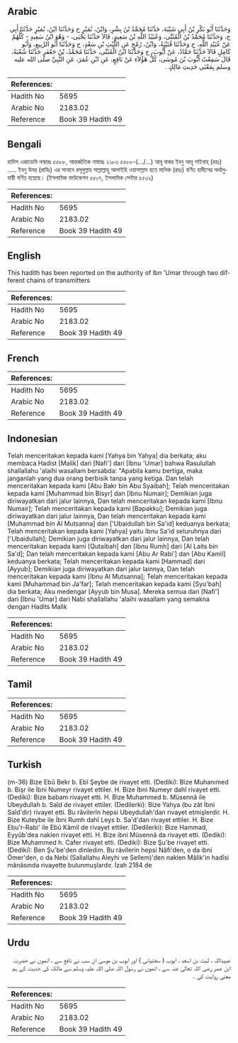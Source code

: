 ## Arabic


<div dir="rtl" lang="ar" style={{fontSize:'larger',backgroundColor:'#f8f9fa',padding:20}}>
وَحَدَّثَنَا أَبُو بَكْرِ بْنُ أَبِي شَيْبَةَ، حَدَّثَنَا مُحَمَّدُ بْنُ بِشْرٍ، وَابْنُ، نُمَيْرٍ ح وَحَدَّثَنَا ابْنُ، نُمَيْرٍ حَدَّثَنَا أَبِي ح، وَحَدَّثَنَا مُحَمَّدُ بْنُ الْمُثَنَّى، وَعُبَيْدُ اللَّهِ بْنُ سَعِيدٍ، قَالاَ حَدَّثَنَا يَحْيَى، - وَهُوَ ابْنُ سَعِيدٍ - كُلُّهُمْ عَنْ عُبَيْدِ اللَّهِ، ح وَحَدَّثَنَا قُتَيْبَةُ، وَابْنُ، رُمْحٍ عَنِ اللَّيْثِ بْنِ سَعْدٍ، ح وَحَدَّثَنَا أَبُو الرَّبِيعِ، وَأَبُو كَامِلٍ قَالاَ حَدَّثَنَا حَمَّادٌ، عَنْ أَيُّوبَ، ح وَحَدَّثَنَا ابْنُ الْمُثَنَّى، حَدَّثَنَا مُحَمَّدُ، بْنُ جَعْفَرٍ حَدَّثَنَا شُعْبَةُ، قَالَ سَمِعْتُ أَيُّوبَ بْنَ مُوسَى، كُلُّ هَؤُلاَءِ عَنْ نَافِعٍ، عَنِ ابْنِ عُمَرَ، عَنِ النَّبِيِّ صلى الله عليه وسلم بِمَعْنَى حَدِيثِ مَالِكٍ ‏.‏
</div>
<div style={{backgroundColor:'#f8f9fa',padding:20, marginBottom: 10}}><table> <thead> <tr> <th>References:</th> <th></th> </tr> </thead> <tbody><tr><td>Hadith No</td><td>5695</td></tr><tr><td>Arabic No</td><td>2183.02</td></tr><tr><td>Reference</td><td>Book 39 Hadith 49</td></tr></tbody></table></div>

## Bengali


<div dir="ltr" lang="bn" style={{fontSize:'larger',backgroundColor:'#f8f9fa',padding:20}}>
হাদিস একাডেমি নাম্বারঃ ৫৫৮৮, আন্তর্জাতিক নাম্বারঃ ২১৮৩ ৫৫৮৮-(…/...) আবূ বাকর ইবনু আবূ শাইবাহ্ (রহঃ) ..... ইবনু উমর (রাযিঃ) এর সানাদে রসূলুল্লাহ সাল্লাল্লাহু আলাইহি ওয়াসাল্লাম হতে মালিক (রহঃ) বর্ণিত হাদীসের অর্থানুযায়ী বর্ণিত হয়েছে। (ইসলামিক ফাউন্ডেশন ৫৫০৭, ইসলামিক সেন্টার ৫৫৩২)
</div>
<div style={{backgroundColor:'#f8f9fa',padding:20, marginBottom: 10}}><table> <thead> <tr> <th>References:</th> <th></th> </tr> </thead> <tbody><tr><td>Hadith No</td><td>5695</td></tr><tr><td>Arabic No</td><td>2183.02</td></tr><tr><td>Reference</td><td>Book 39 Hadith 49</td></tr></tbody></table></div>

## English


<div dir="ltr" lang="en" style={{fontSize:'larger',backgroundColor:'#f8f9fa',padding:20}}>
This hadith has been reported on the authority of lbn 'Umar through two different chains of transmitters
</div>
<div style={{backgroundColor:'#f8f9fa',padding:20, marginBottom: 10}}><table> <thead> <tr> <th>References:</th> <th></th> </tr> </thead> <tbody><tr><td>Hadith No</td><td>5695</td></tr><tr><td>Arabic No</td><td>2183.02</td></tr><tr><td>Reference</td><td>Book 39 Hadith 49</td></tr></tbody></table></div>

## French


<div dir="ltr" lang="fr" style={{fontSize:'larger',backgroundColor:'#f8f9fa',padding:20}}>

</div>
<div style={{backgroundColor:'#f8f9fa',padding:20, marginBottom: 10}}><table> <thead> <tr> <th>References:</th> <th></th> </tr> </thead> <tbody><tr><td>Hadith No</td><td>5695</td></tr><tr><td>Arabic No</td><td>2183.02</td></tr><tr><td>Reference</td><td>Book 39 Hadith 49</td></tr></tbody></table></div>

## Indonesian


<div dir="ltr" lang="id" style={{fontSize:'larger',backgroundColor:'#f8f9fa',padding:20}}>
Telah menceritakan kepada kami [Yahya bin Yahya] dia berkata; aku membaca Hadist [Malik] dari [Nafi'] dari [Ibnu 'Umar] bahwa Rasulullah shallallahu 'alaihi wasallam bersabda: "Apabila kamu bertiga, maka janganlah yang dua orang berbisik tanpa yang ketiga. Dan telah menceritakan kepada kami [Abu Bakr bin Abu Syaibah]; Telah menceritakan kepada kami [Muhammad bin Bisyr] dan [Ibnu Numair]; Demikian juga diriwayatkan dari jalur lainnya, Dan telah menceritakan kepada kami [Ibnu Numair]; Telah menceritakan kepada kami [Bapakku]; Demikian juga diriwayatkan dari jalur lainnya, Dan telah menceritakan kepada kami [Muhammad bin Al Mutsanna] dan ['Ubaidullah bin Sa'id] keduanya berkata; Telah menceritakan kepada kami [Yahya] yaitu Ibnu Sa'id seluruhnya dari ['Ubaidullah]; Demikian juga diriwayatkan dari jalur lainnya, Dan telah menceritakan kepada kami [Qutaibah] dan [Ibnu Rumh] dari [Al Laits bin Sa'd]; Dan telah menceritakan kepada kami [Abu Ar Rabi'] dan [Abu Kamil] keduanya berkata; Telah menceritakan kepada kami [Hammad] dari [Ayyub]; Demikian juga diriwayatkan dari jalur lainnya, Dan telah menceritakan kepada kami [Ibnu Al Mutsanna]; Telah menceritakan kepada kami [Muhammad bin Ja'far]; Telah menceritakan kepada kami [Syu'bah] dia berkata; Aku medengar [Ayyub bin Musa]. Mereka semua dari [Nafi'] dari [Ibnu 'Umar] dari Nabi shallallahu 'alaihi wasallam yang semakna dengan Hadits Malik
</div>
<div style={{backgroundColor:'#f8f9fa',padding:20, marginBottom: 10}}><table> <thead> <tr> <th>References:</th> <th></th> </tr> </thead> <tbody><tr><td>Hadith No</td><td>5695</td></tr><tr><td>Arabic No</td><td>2183.02</td></tr><tr><td>Reference</td><td>Book 39 Hadith 49</td></tr></tbody></table></div>

## Tamil


<div dir="ltr" lang="ta" style={{fontSize:'larger',backgroundColor:'#f8f9fa',padding:20}}>

</div>
<div style={{backgroundColor:'#f8f9fa',padding:20, marginBottom: 10}}><table> <thead> <tr> <th>References:</th> <th></th> </tr> </thead> <tbody><tr><td>Hadith No</td><td>5695</td></tr><tr><td>Arabic No</td><td>2183.02</td></tr><tr><td>Reference</td><td>Book 39 Hadith 49</td></tr></tbody></table></div>

## Turkish


<div dir="ltr" lang="tr" style={{fontSize:'larger',backgroundColor:'#f8f9fa',padding:20}}>
(m-36) Bize Ebû Bekr b. Ebî Şeybe de rivayet etti. (Dediki): Bize Muhanımed b. Bişr ile İbni Numeyr rivayet ettiler. H. Bize İbni Numeyr dahî rivayet etti. (Dediki): Bize babam rivayet etti. H. Bize Muhammed b. Müsennâ ile Ubeydullah b. Saîd de rivayet ettiler. (Dedilerki): Bize Yahya (bu zât İbni Saîd'dir) rivayet etti. Bu râvilerîn hepsi Ubeydullah'dan rivayet etmişlerdir. H. Bize Kuteybe ile İbni Rumh dahî Leys b. Sa'd'dan rivayet ettiler. H. Bize Ebu'r-Rabi' ile Ebû Kâmil de rivayet ettiler. (Dedilerki): Bize Hammad, Eyyûb'dea naklen rivayet etti. H. Bize ibni Müsennâ da rivayet etti. (Dediki): Bize Muhammed h. Cafer rivayet etti. (Dediki): Bize Şu'be rivayet etti. (Dediki): Ben Şu'be'den dinledim. Bu râvilerin hepsi Nâfi'den, o da ibni Ömer'den, o da Nebi (Sallallahu Aleyhi ve Sellem)'den naklen Mâlik'in hadîsi mânâsında rivayette bulunmuşlardır. İzah 2184 de
</div>
<div style={{backgroundColor:'#f8f9fa',padding:20, marginBottom: 10}}><table> <thead> <tr> <th>References:</th> <th></th> </tr> </thead> <tbody><tr><td>Hadith No</td><td>5695</td></tr><tr><td>Arabic No</td><td>2183.02</td></tr><tr><td>Reference</td><td>Book 39 Hadith 49</td></tr></tbody></table></div>

## Urdu


<div dir="rtl" lang="ur" style={{fontSize:'larger',backgroundColor:'#f8f9fa',padding:20}}>
عبیداللہ ، لیث بن اسعد ، ایوب ( سختیانی ) اور ایوب بن موسیٰ ان سب نے نافع سے ، انھوں نے حضرت ابن عمر رضی اللہ تعالیٰ عنہ سے ، انھوں نے رسول اللہ صلی اللہ علیہ وسلم سے مالک کی حدیث کے ہم معنی روایت کی ۔
</div>
<div style={{backgroundColor:'#f8f9fa',padding:20, marginBottom: 10}}><table> <thead> <tr> <th>References:</th> <th></th> </tr> </thead> <tbody><tr><td>Hadith No</td><td>5695</td></tr><tr><td>Arabic No</td><td>2183.02</td></tr><tr><td>Reference</td><td>Book 39 Hadith 49</td></tr></tbody></table></div>
